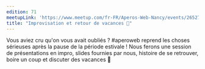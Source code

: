 ```yaml
---
edition: 71
meetupLink: 'https://www.meetup.com/fr-FR/Aperos-Web-Nancy/events/265279273/'
title: "Improvisation et retour de vacances 🌴"
---
```


Vous aviez cru qu'on vous avait oubliés ? #aperoweb reprend les choses sérieuses après la pause de la période estivale !
Nous ferons une session de présentations en impro, slides fournies par nous, histoire de se retrouver, boire un coup et discuter des vacances 🍻